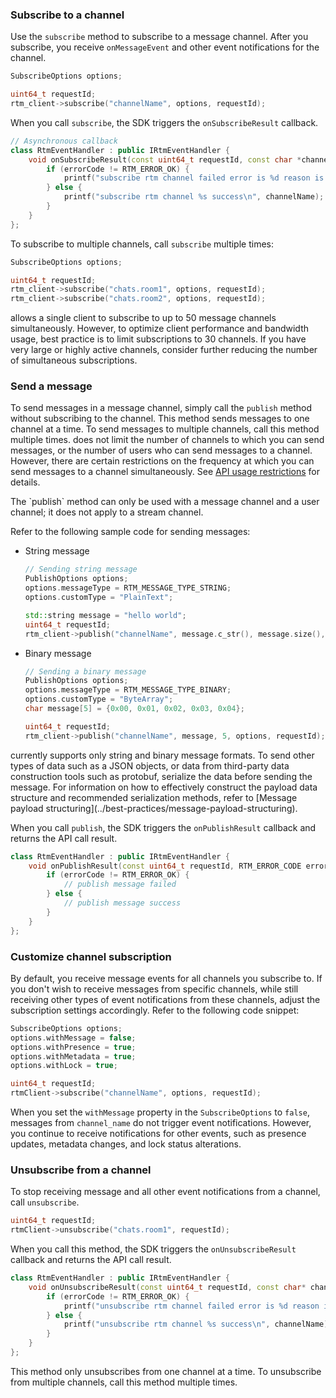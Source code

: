 <PlatformWrapper platform="linux-cpp, windows">

### Subscribe to a channel

Use the `subscribe` method to subscribe to a message channel. After you subscribe, you receive `onMessageEvent` and other event notifications for the channel.

```cpp
SubscribeOptions options;

uint64_t requestId;
rtm_client->subscribe("channelName", options, requestId);
```

When you call `subscribe`, the SDK triggers the `onSubscribeResult` callback.

```cpp
// Asynchronous callback
class RtmEventHandler : public IRtmEventHandler {
    void onSubscribeResult(const uint64_t requestId, const char *channelName, RTM_ERROR_CODE errorCode) {
        if (errorCode != RTM_ERROR_OK) {
            printf("subscribe rtm channel failed error is %d reason is %s\n", errorCode, getErrorReason(errorCode));
        } else {
            printf("subscribe rtm channel %s success\n", channelName);
        }
    }
};
```

To subscribe to multiple channels, call `subscribe` multiple times:

```cpp
SubscribeOptions options;

uint64_t requestId;
rtm_client->subscribe("chats.room1", options, requestId);
rtm_client->subscribe("chats.room2", options, requestId);
```

<Admonition type="info">
<Vg k="SIG" /> allows a single client to subscribe to up to 50 message channels simultaneously. However, to optimize client performance and bandwidth usage, best practice is to limit subscriptions to 30 channels. If you have very large or highly active channels, consider further reducing the number of simultaneous subscriptions.
</Admonition>

### Send a message

To send messages in a message channel, simply call the `publish` method without subscribing to the channel. This method sends messages to one channel at a time. To send messages to multiple channels, call this method multiple times. <Vg k="MESS_SDK" /> does not limit the number of channels to which you can send messages, or the number of users who can send messages to a channel. However, there are certain restrictions on the frequency at which you can send messages to a channel simultaneously. See [API usage restrictions](../reference/limitations) for details.

<Admonition type="info" title="Info">
The `publish` method can only be used with a message channel and a user channel; it does not apply to a stream channel.
</Admonition>

Refer to the following sample code for sending messages:

* String message

    ```cpp
    // Sending string message
    PublishOptions options;
    options.messageType = RTM_MESSAGE_TYPE_STRING;
    options.customType = "PlainText";

    std::string message = "hello world";
    uint64_t requestId;
    rtm_client->publish("channelName", message.c_str(), message.size(), options, requestId);
    ```

* Binary message

    ```cpp
    // Sending a binary message
    PublishOptions options;
    options.messageType = RTM_MESSAGE_TYPE_BINARY;
    options.customType = "ByteArray";
    char message[5] = {0x00, 0x01, 0x02, 0x03, 0x04};

    uint64_t requestId;
    rtm_client->publish("channelName", message, 5, options, requestId);
    ```

<Admonition type="info">
<Vg k="SIG" /> currently supports only string and binary message formats. To send other types of data such as a JSON objects, or data from third-party data construction tools such as protobuf, serialize the data before sending the message. For information on how to effectively construct the payload data structure and recommended serialization methods, refer to [Message payload structuring](../best-practices/message-payload-structuring).
</Admonition>

When you call `publish`, the SDK triggers the `onPublishResult` callback and returns the API call result.

```cpp
class RtmEventHandler : public IRtmEventHandler {
    void onPublishResult(const uint64_t requestId, RTM_ERROR_CODE errorCode) override {
        if (errorCode != RTM_ERROR_OK) {
            // publish message failed
        } else {
            // publish message success
        }
    }
};
```

### Customize channel subscription

By default, you receive message events for all channels you subscribe to. If you don't wish to receive messages from specific channels, while still receiving other types of event notifications from these channels, adjust the subscription settings accordingly. Refer to the following code snippet:

```cpp
SubscribeOptions options;
options.withMessage = false;
options.withPresence = true;
options.withMetadata = true;
options.withLock = true;

uint64_t requestId;
rtmClient->subscribe("channelName", options, requestId);
```

When you set the `withMessage` property in the `SubscribeOptions` to `false`, messages from `channel_name` do not trigger event notifications. However, you continue to receive notifications for other events, such as presence updates, metadata changes, and lock status alterations.

### Unsubscribe from a channel

To stop receiving message and all other event notifications from a channel, call `unsubscribe`.

```cpp
uint64_t requestId;
rtmClient->unsubscribe("chats.room1", requestId);
```

When you call this method, the SDK triggers the `onUnsubscribeResult` callback and returns the API call result.

```cpp
class RtmEventHandler : public IRtmEventHandler {
    void onUnsubscribeResult(const uint64_t requestId, const char* channelName, RTM_ERROR_CODE errorCode) override {
        if (errorCode != RTM_ERROR_OK) {
            printf("unsubscribe rtm channel failed error is %d reason is %s\n", errorCode, getErrorReason(errorCode));
        } else {
            printf("unsubscribe rtm channel %s success\n", channelName);
        }
    }
};
```

This method only unsubscribes from one channel at a time. To unsubscribe from multiple channels, call this method multiple times.

</PlatformWrapper>
